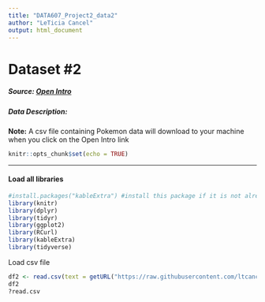 ```yaml
---
title: "DATA607_Project2_data2"
author: "LeTicia Cancel"
output: html_document
---
```


# Dataset #2
##### Source: [Open Intro](https://openintro.org/stat/data/pokemon.csv)
##### Data Description:
**Note:** A csv file containing Pokemon data will download to your machine when you click on the Open Intro link

```r
knitr::opts_chunk$set(echo = TRUE)
```

--------
#### Load all libraries
```r
#install.packages("kableExtra") #install this package if it is not already installed
library(knitr)
library(dplyr)
library(tidyr)
library(ggplot2)
library(RCurl)
library(kableExtra)
library(tidyverse)
```





Load csv file
```r
df2 <- read.csv(text = getURL("https://raw.githubusercontent.com/ltcancel/Project2/master/pokemon.csv"), header = TRUE, sep = ",")
df2
?read.csv
```


